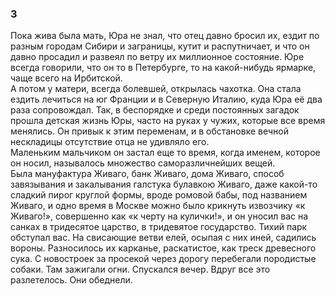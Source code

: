 ### 3 {-}

Пока жива была мать, Юра не знал, что отец давно бросил их, ездит по разным городам Сибири и заграницы, кутит и распутничает, и что он давно просадил и развеял по ветру их миллионное состояние. Юре всегда говорили, что он то в Петербурге, то на какой-нибудь ярмарке, чаще всего на Ирбитской.<br/> А потом у матери, всегда болевшей, открылась чахотка. Она стала ездить лечиться на юг Франции и в Северную Италию, куда Юра её два раза сопровождал. Так, в беспорядке и среди постоянных загадок прошла детская жизнь Юры, часто на руках у чужих, которые все время менялись. Он привык к этим переменам, и в обстановке вечной нескладицы отсутствие отца не удивляло его.<br/> Маленьким мальчиком он застал еще то время, когда именем, которое он носил, называлось множество саморазличнейших вещей.<br/> Была мануфактура Живаго, банк Живаго, дома Живаго, способ завязывания и закалывания галстука булавкою Живаго, даже какой-то сладкий пирог круглой формы, вроде ромовой бабы, под названием Живаго, и одно время в Москве можно было крикнуть извозчику «к Живаго!», совершенно как «к черту на кулички!», и он уносил вас на санках в тридесятое царство, в тридевятое государство. Тихий парк обступал вас. На свисающие ветви елей, осыпая с них иней, садились вороны. Разносилось их карканье, раскатистое, как треск древесного сука. С новостроек за просекой через дорогу перебегали породистые собаки. Там зажигали огни. Спускался вечер. Вдруг все это разлетелось. Они обеднели.

